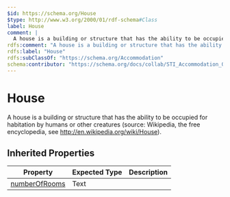 ```yaml
---
$id: https://schema.org/House
$type: http://www.w3.org/2000/01/rdf-schema#Class
label: House
comment: |
  A house is a building or structure that has the ability to be occupied for habitation by humans or other creatures (source: Wikipedia, the free encyclopedia, see <a href="http://en.wikipedia.org/wiki/House">http://en.wikipedia.org/wiki/House</a>).
rdfs:comment: "A house is a building or structure that has the ability to be occupied for habitation by humans or other creatures (source: Wikipedia, the free encyclopedia, see <a href=\"http://en.wikipedia.org/wiki/House\">http://en.wikipedia.org/wiki/House</a>)."
rdfs:label: "House"
rdfs:subClassOf: "https://schema.org/Accommodation"
schema:contributor: "https://schema.org/docs/collab/STI_Accommodation_Ontology"
---
```


# House

A house is a building or structure that has the ability to be occupied for habitation by humans or other creatures (source: Wikipedia, the free encyclopedia, see <a href="http://en.wikipedia.org/wiki/House">http://en.wikipedia.org/wiki/House</a>).

## Inherited Properties

| Property | Expected Type | Description |
| --- | --- | --- |
| [numberOfRooms](https://schema.org/numberOfRooms) | Text |  |
